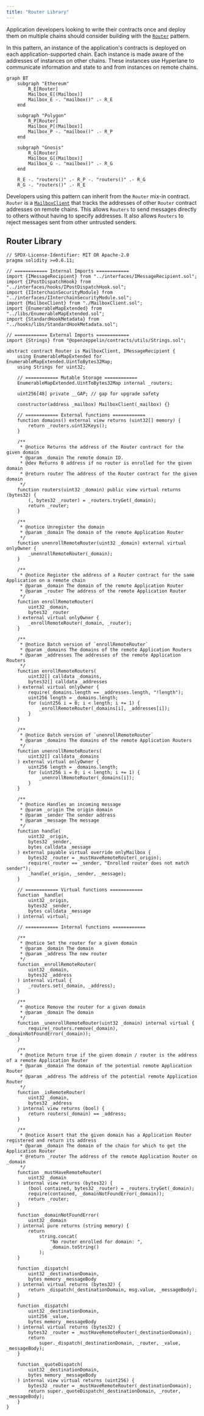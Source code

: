 ```yaml
---
title: "Router Library"
---
```


Application developers looking to write their contracts once and deploy them on multiple chains should consider building with the [`Router`](https://github.com/hyperlane-xyz/hyperlane-monorepo/blob/v3/solidity/contracts/client/Router.sol) pattern.

In this pattern, an instance of the application's contracts is deployed on each application-supported chain. Each instance is made aware of the addresses of instances on other chains. These instances use Hyperlane to communicate information and state to and from instances on remote chains.

```mermaid
graph BT
    subgraph "Ethereum"
        R_E[Router]
        Mailbox_E[(Mailbox)]
        Mailbox_E -. "mailbox()" .- R_E
    end

    subgraph "Polygon"
        R_P[Router]
        Mailbox_P[(Mailbox)]
        Mailbox_P -. "mailbox()" .- R_P
    end

    subgraph "Gnosis"
        R_G[Router]
        Mailbox_G[(Mailbox)]
        Mailbox_G -. "mailbox()" .- R_G
    end

    R_E -. "routers()" .- R_P -. "routers()" .- R_G
    R_G -. "routers()" .- R_E
```

Developers using this pattern can inherit from the `Router` mix-in contract. `Router` is a [`MailboxClient`](./mailbox-client) that tracks the addresses of other `Router` contract addresses on remote chains. This allows `Routers` to send messages directly to others without having to specify addresses. It also allows `Routers` to reject messages sent from other untrusted senders.

## Router Library

```solidity
// SPDX-License-Identifier: MIT OR Apache-2.0
pragma solidity >=0.6.11;

// ============ Internal Imports ============
import {IMessageRecipient} from "../interfaces/IMessageRecipient.sol";
import {IPostDispatchHook} from "../interfaces/hooks/IPostDispatchHook.sol";
import {IInterchainSecurityModule} from "../interfaces/IInterchainSecurityModule.sol";
import {MailboxClient} from "./MailboxClient.sol";
import {EnumerableMapExtended} from "../libs/EnumerableMapExtended.sol";
import {StandardHookMetadata} from "../hooks/libs/StandardHookMetadata.sol";

// ============ External Imports ============
import {Strings} from "@openzeppelin/contracts/utils/Strings.sol";

abstract contract Router is MailboxClient, IMessageRecipient {
    using EnumerableMapExtended for EnumerableMapExtended.UintToBytes32Map;
    using Strings for uint32;

    // ============ Mutable Storage ============
    EnumerableMapExtended.UintToBytes32Map internal _routers;

    uint256[48] private __GAP; // gap for upgrade safety

    constructor(address _mailbox) MailboxClient(_mailbox) {}

    // ============ External functions ============
    function domains() external view returns (uint32[] memory) {
        return _routers.uint32Keys();
    }

    /**
     * @notice Returns the address of the Router contract for the given domain
     * @param _domain The remote domain ID.
     * @dev Returns 0 address if no router is enrolled for the given domain
     * @return router The address of the Router contract for the given domain
     */
    function routers(uint32 _domain) public view virtual returns (bytes32) {
        (, bytes32 _router) = _routers.tryGet(_domain);
        return _router;
    }

    /**
     * @notice Unregister the domain
     * @param _domain The domain of the remote Application Router
     */
    function unenrollRemoteRouter(uint32 _domain) external virtual onlyOwner {
        _unenrollRemoteRouter(_domain);
    }

    /**
     * @notice Register the address of a Router contract for the same Application on a remote chain
     * @param _domain The domain of the remote Application Router
     * @param _router The address of the remote Application Router
     */
    function enrollRemoteRouter(
        uint32 _domain,
        bytes32 _router
    ) external virtual onlyOwner {
        _enrollRemoteRouter(_domain, _router);
    }

    /**
     * @notice Batch version of `enrollRemoteRouter`
     * @param _domains The domains of the remote Application Routers
     * @param _addresses The addresses of the remote Application Routers
     */
    function enrollRemoteRouters(
        uint32[] calldata _domains,
        bytes32[] calldata _addresses
    ) external virtual onlyOwner {
        require(_domains.length == _addresses.length, "!length");
        uint256 length = _domains.length;
        for (uint256 i = 0; i < length; i += 1) {
            _enrollRemoteRouter(_domains[i], _addresses[i]);
        }
    }

    /**
     * @notice Batch version of `unenrollRemoteRouter`
     * @param _domains The domains of the remote Application Routers
     */
    function unenrollRemoteRouters(
        uint32[] calldata _domains
    ) external virtual onlyOwner {
        uint256 length = _domains.length;
        for (uint256 i = 0; i < length; i += 1) {
            _unenrollRemoteRouter(_domains[i]);
        }
    }

    /**
     * @notice Handles an incoming message
     * @param _origin The origin domain
     * @param _sender The sender address
     * @param _message The message
     */
    function handle(
        uint32 _origin,
        bytes32 _sender,
        bytes calldata _message
    ) external payable virtual override onlyMailbox {
        bytes32 _router = _mustHaveRemoteRouter(_origin);
        require(_router == _sender, "Enrolled router does not match sender");
        _handle(_origin, _sender, _message);
    }

    // ============ Virtual functions ============
    function _handle(
        uint32 _origin,
        bytes32 _sender,
        bytes calldata _message
    ) internal virtual;

    // ============ Internal functions ============

    /**
     * @notice Set the router for a given domain
     * @param _domain The domain
     * @param _address The new router
     */
    function _enrollRemoteRouter(
        uint32 _domain,
        bytes32 _address
    ) internal virtual {
        _routers.set(_domain, _address);
    }

    /**
     * @notice Remove the router for a given domain
     * @param _domain The domain
     */
    function _unenrollRemoteRouter(uint32 _domain) internal virtual {
        require(_routers.remove(_domain), _domainNotFoundError(_domain));
    }

    /**
     * @notice Return true if the given domain / router is the address of a remote Application Router
     * @param _domain The domain of the potential remote Application Router
     * @param _address The address of the potential remote Application Router
     */
    function _isRemoteRouter(
        uint32 _domain,
        bytes32 _address
    ) internal view returns (bool) {
        return routers(_domain) == _address;
    }

    /**
     * @notice Assert that the given domain has a Application Router registered and return its address
     * @param _domain The domain of the chain for which to get the Application Router
     * @return _router The address of the remote Application Router on _domain
     */
    function _mustHaveRemoteRouter(
        uint32 _domain
    ) internal view returns (bytes32) {
        (bool contained, bytes32 _router) = _routers.tryGet(_domain);
        require(contained, _domainNotFoundError(_domain));
        return _router;
    }

    function _domainNotFoundError(
        uint32 _domain
    ) internal pure returns (string memory) {
        return
            string.concat(
                "No router enrolled for domain: ",
                _domain.toString()
            );
    }

    function _dispatch(
        uint32 _destinationDomain,
        bytes memory _messageBody
    ) internal virtual returns (bytes32) {
        return _dispatch(_destinationDomain, msg.value, _messageBody);
    }

    function _dispatch(
        uint32 _destinationDomain,
        uint256 _value,
        bytes memory _messageBody
    ) internal virtual returns (bytes32) {
        bytes32 _router = _mustHaveRemoteRouter(_destinationDomain);
        return
            super._dispatch(_destinationDomain, _router, _value, _messageBody);
    }

    function _quoteDispatch(
        uint32 _destinationDomain,
        bytes memory _messageBody
    ) internal view virtual returns (uint256) {
        bytes32 _router = _mustHaveRemoteRouter(_destinationDomain);
        return super._quoteDispatch(_destinationDomain, _router, _messageBody);
    }
}
```
